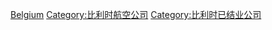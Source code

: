 [[Category:各國已結業航空公司|Belgium]]
[[Category:比利时航空公司|Category:比利时航空公司]]
[[Category:比利时已结业公司|Category:比利时已结业公司]]